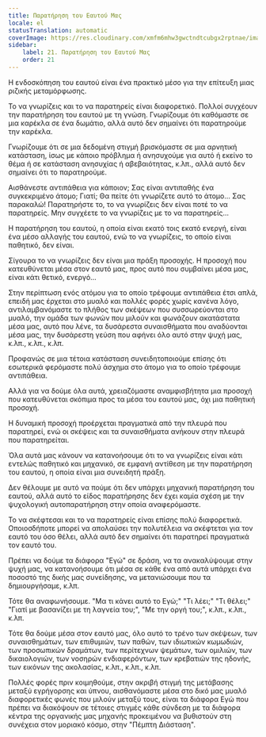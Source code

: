 ```yaml
---
title: Παρατήρηση του Εαυτού Μας
locale: el
statusTranslation: automatic
coverImage: https://res.cloudinary.com/xmfm6mhw3gwctndtcubgx2rptnae/image/upload/v1740468922/small_cover_tratado_de_psicologia_revolucionaria_a4c0dca4e0.webp
sidebar:
    label: 21. Παρατήρηση του Εαυτού Μας
    order: 21
---
```

Η ενδοσκόπηση του εαυτού είναι ένα πρακτικό μέσο για την επίτευξη μιας ριζικής μεταμόρφωσης.

Το να γνωρίζεις και το να παρατηρείς είναι διαφορετικό. Πολλοί συγχέουν την παρατήρηση του εαυτού με τη γνώση. Γνωρίζουμε ότι καθόμαστε σε μια καρέκλα σε ένα δωμάτιο, αλλά αυτό δεν σημαίνει ότι παρατηρούμε την καρέκλα.

Γνωρίζουμε ότι σε μια δεδομένη στιγμή βρισκόμαστε σε μια αρνητική κατάσταση, ίσως με κάποιο πρόβλημα ή ανησυχούμε για αυτό ή εκείνο το θέμα ή σε κατάσταση ανησυχίας ή αβεβαιότητας, κ.λπ., αλλά αυτό δεν σημαίνει ότι το παρατηρούμε.

Αισθάνεστε αντιπάθεια για κάποιον; Σας είναι αντιπαθής ένα συγκεκριμένο άτομο; Γιατί; Θα πείτε ότι γνωρίζετε αυτό το άτομο... Σας παρακαλώ! Παρατηρήστε το, το να γνωρίζεις δεν είναι ποτέ το να παρατηρείς. Μην συγχέετε το να γνωρίζεις με το να παρατηρείς...

Η παρατήρηση του εαυτού, η οποία είναι εκατό τοις εκατό ενεργή, είναι ένα μέσο αλλαγής του εαυτού, ενώ το να γνωρίζεις, το οποίο είναι παθητικό, δεν είναι.

Σίγουρα το να γνωρίζεις δεν είναι μια πράξη προσοχής. Η προσοχή που κατευθύνεται μέσα στον εαυτό μας, προς αυτό που συμβαίνει μέσα μας, είναι κάτι θετικό, ενεργό...

Στην περίπτωση ενός ατόμου για το οποίο τρέφουμε αντιπάθεια έτσι απλά, επειδή μας έρχεται στο μυαλό και πολλές φορές χωρίς κανένα λόγο, αντιλαμβανόμαστε το πλήθος των σκέψεων που συσσωρεύονται στο μυαλό, την ομάδα των φωνών που μιλούν και φωνάζουν ακατάστατα μέσα μας, αυτό που λένε, τα δυσάρεστα συναισθήματα που αναδύονται μέσα μας, την δυσάρεστη γεύση που αφήνει όλο αυτό στην ψυχή μας, κ.λπ., κ.λπ., κ.λπ.

Προφανώς σε μια τέτοια κατάσταση συνειδητοποιούμε επίσης ότι εσωτερικά φερόμαστε πολύ άσχημα στο άτομο για το οποίο τρέφουμε αντιπάθεια.

Αλλά για να δούμε όλα αυτά, χρειαζόμαστε αναμφισβήτητα μια προσοχή που κατευθύνεται σκόπιμα προς τα μέσα του εαυτού μας, όχι μια παθητική προσοχή.

Η δυναμική προσοχή προέρχεται πραγματικά από την πλευρά που παρατηρεί, ενώ οι σκέψεις και τα συναισθήματα ανήκουν στην πλευρά που παρατηρείται.

Όλα αυτά μας κάνουν να κατανοήσουμε ότι το να γνωρίζεις είναι κάτι εντελώς παθητικό και μηχανικό, σε εμφανή αντίθεση με την παρατήρηση του εαυτού, η οποία είναι μια συνειδητή πράξη.

Δεν θέλουμε με αυτό να πούμε ότι δεν υπάρχει μηχανική παρατήρηση του εαυτού, αλλά αυτό το είδος παρατήρησης δεν έχει καμία σχέση με την ψυχολογική αυτοπαρατήρηση στην οποία αναφερόμαστε.

Το να σκέφτεσαι και το να παρατηρείς είναι επίσης πολύ διαφορετικά. Οποιοσδήποτε μπορεί να απολαύσει την πολυτέλεια να σκέφτεται για τον εαυτό του όσο θέλει, αλλά αυτό δεν σημαίνει ότι παρατηρεί πραγματικά τον εαυτό του.

Πρέπει να δούμε τα διάφορα "Εγώ" σε δράση, να τα ανακαλύψουμε στην ψυχή μας, να κατανοήσουμε ότι μέσα σε κάθε ένα από αυτά υπάρχει ένα ποσοστό της δικής μας συνείδησης, να μετανιώσουμε που τα δημιουργήσαμε, κ.λπ.

Τότε θα αναφωνήσουμε. "Μα τι κάνει αυτό το Εγώ;" "Τι λέει;" "Τι θέλει;" "Γιατί με βασανίζει με τη λαγνεία του;", "Με την οργή του;", κ.λπ., κ.λπ., κ.λπ.

Τότε θα δούμε μέσα στον εαυτό μας, όλο αυτό το τρένο των σκέψεων, των συναισθημάτων, των επιθυμιών, των παθών, των ιδιωτικών κωμωδιών, των προσωπικών δραμάτων, των περίτεχνων ψεμάτων, των ομιλιών, των δικαιολογιών, των νοσηρών ενδιαφερόντων, των κρεβατιών της ηδονής, των εικόνων της ακολασίας, κ.λπ., κ.λπ., κ.λπ.

Πολλές φορές πριν κοιμηθούμε, στην ακριβή στιγμή της μετάβασης μεταξύ εγρήγορσης και ύπνου, αισθανόμαστε μέσα στο δικό μας μυαλό διαφορετικές φωνές που μιλούν μεταξύ τους, είναι τα διάφορα Εγώ που πρέπει να διακόψουν σε τέτοιες στιγμές κάθε σύνδεση με τα διάφορα κέντρα της οργανικής μας μηχανής προκειμένου να βυθιστούν στη συνέχεια στον μοριακό κόσμο, στην "Πέμπτη Διάσταση".

